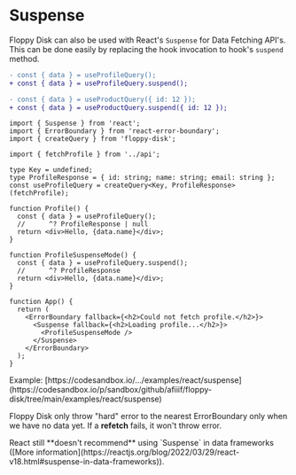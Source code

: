 
# Suspense

Floppy Disk can also be used with React's `Suspense` for Data Fetching API's.
This can be done easily by replacing the hook invocation to hook's `suspend` method.

```diff
- const { data } = useProfileQuery();
+ const { data } = useProfileQuery.suspend();

- const { data } = useProductQuery({ id: 12 });
+ const { data } = useProductQuery.suspend({ id: 12 });
```

```tsx {18-19}
import { Suspense } from 'react';
import { ErrorBoundary } from 'react-error-boundary';
import { createQuery } from 'floppy-disk';

import { fetchProfile } from '../api';

type Key = undefined;
type ProfileResponse = { id: string; name: string; email: string };
const useProfileQuery = createQuery<Key, ProfileResponse>(fetchProfile);

function Profile() {
  const { data } = useProfileQuery();
  //      ^? ProfileResponse | null
  return <div>Hello, {data.name}</div>;
}

function ProfileSuspenseMode() {
  const { data } = useProfileQuery.suspend();
  //      ^? ProfileResponse
  return <div>Hello, {data.name}</div>;
}

function App() {
  return (
    <ErrorBoundary fallback={<h2>Could not fetch profile.</h2>}>
      <Suspense fallback={<h2>Loading profile...</h2>}>
        <ProfileSuspenseMode />
      </Suspense>
    </ErrorBoundary>
  );
}
```

<Callout type="info" emoji="ℹ️">
Example: [https://codesandbox.io/.../examples/react/suspense](https://codesandbox.io/p/sandbox/github/afiiif/floppy-disk/tree/main/examples/react/suspense)
</Callout>

Floppy Disk only throw "hard" error to the nearest ErrorBoundary only when we have no data yet.
If a **refetch** fails, it won't throw error.

<Callout emoji="⚠️" type="warning">
React still **doesn't recommend** using `Suspense` in data frameworks
([More information](https://reactjs.org/blog/2022/03/29/react-v18.html#suspense-in-data-frameworks)).
</Callout>
